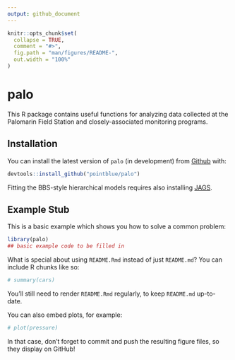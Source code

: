 ```yaml
---
output: github_document
---
```


<!-- README.md is generated from README.Rmd. Please edit that file -->

```r
knitr::opts_chunk$set(
  collapse = TRUE,
  comment = "#>",
  fig.path = "man/figures/README-",
  out.width = "100%"
)
```

# palo

<!-- badges: start -->
<!-- badges: end -->

This R package contains useful functions for analyzing data collected at the Palomarin Field Station and closely-associated monitoring programs.

## Installation

You can install the latest version of `palo` (in development) from [Github](https://github.com/PointBlue/palo) with:

``` r
devtools::install_github("pointblue/palo")
```

Fitting the BBS-style hierarchical models requires also installing [JAGS](https://sourceforge.net/projects/mcmc-jags/files/).

## Example Stub

This is a basic example which shows you how to solve a common problem:

```r
library(palo)
## basic example code to be filled in
```

What is special about using `README.Rmd` instead of just `README.md`? You can include R chunks like so:

```r
# summary(cars)
```

You'll still need to render `README.Rmd` regularly, to keep `README.md` up-to-date.

You can also embed plots, for example:

```r
# plot(pressure)
```

In that case, don't forget to commit and push the resulting figure files, so they display on GitHub!
